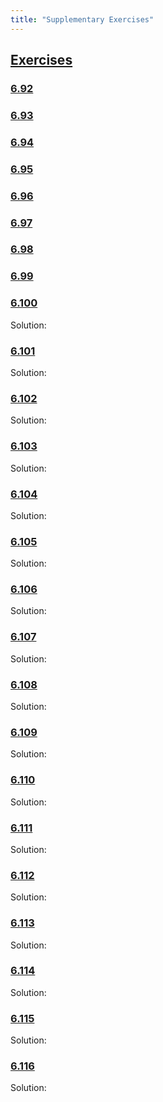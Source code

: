 ```yaml
---
title: "Supplementary Exercises"
---
```





## <u>Exercises</u>

### <u>6.92</u>

<Ch6Ex92 />

<Accordion title="Solution">
  <Ch6Ex92Sol />
</Accordion>

### <u>6.93</u>

<Ch6Ex93 />

<Accordion title="Solution">
  <Ch6Ex93Sol />
</Accordion>

### <u>6.94</u>

<Ch6Ex94 />

<Accordion title="Solution">
  <Ch6Ex94Sol />
</Accordion>

### <u>6.95</u>

<Ch6Ex95 />

<Accordion title="Solution">
  <Ch6Ex95Sol />
</Accordion>

### <u>6.96</u>

<Ch6Ex96 />

<Accordion title="Solution">
  <Ch6Ex96Sol />
</Accordion>

### <u>6.97</u>

<Ch6Ex97 />

<Accordion title="Solution">
  <Ch6Ex97Sol />
</Accordion>

### <u>6.98</u>

<Ch6Ex98 />

<Accordion title="Solution">
  <Ch6Ex98Sol />
</Accordion>

### <u>6.99</u>

<Ch6Ex99 />

<Accordion title="Solution">
  <Ch6Ex99Sol />
</Accordion>

### <u>6.100</u>

<Ch6Ex100 />

Solution:

<Ch6Ex100Sol />

### <u>6.101</u>

<Ch6Ex101 />

Solution:

<Ch6Ex101Sol />

### <u>6.102</u>

<Ch6Ex102 />

Solution:

<Ch6Ex102Sol />

### <u>6.103</u>

<Ch6Ex103 />

Solution:

<Ch6Ex103Sol />

### <u>6.104</u>

<Ch6Ex104 />

Solution:

<Ch6Ex104Sol />

### <u>6.105</u>

<Ch6Ex105 />

Solution:

<Ch6Ex105Sol />

### <u>6.106</u>

<Ch6Ex106 />

Solution:

<Ch6Ex106Sol />

### <u>6.107</u>

<Ch6Ex107 />

Solution:

<Ch6Ex107Sol />

### <u>6.108</u>

<Ch6Ex108 />

Solution:

<Ch6Ex108Sol />

### <u>6.109</u>

<Ch6Ex109 />

Solution:

<Ch6Ex109Sol />

### <u>6.110</u>

<Ch6Ex110 />

Solution:

<Ch6Ex110Sol />

### <u>6.111</u>

<Ch6Ex111 />

Solution:

<Ch6Ex111Sol />

### <u>6.112</u>

<Ch6Ex112 />

Solution:

<Ch6Ex112Sol />

### <u>6.113</u>

<Ch6Ex113 />

Solution:

<Ch6Ex113Sol />

### <u>6.114</u>

<Ch6Ex114 />

Solution:

<Ch6Ex114Sol />

### <u>6.115</u>

<Ch6Ex115 />

Solution:

<Ch6Ex115Sol />

### <u>6.116</u>

<Ch6Ex116 />

Solution:

<Ch6Ex116Sol />
